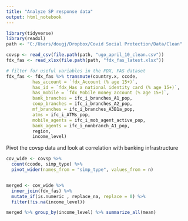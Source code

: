 ---
title: "Analyze SP response data"
output: html_notebook
---



```{r setup}
library(tidyverse)
library(readxl)
path <- "C:/Users/dougj/Dropbox/Covid Social Protection/Data/Clean"
```

```{r}
covsp <- read_csv(file.path(path, "ugo_april_10_clean.csv"))
fdx_fas <- read_xlsx(file.path(path, "fdx_fas_latest.xlsx"))

# filter for useful variables in the FDX, FAS dataset
fdx_fas <- fdx_fas %>% transmute(country.x, ccode,
          has_account = `fdx_Account (% age 15+)`,
          has_id = `fdx_Has a national identity card (% age 15+)`,
          has_mobile = `fdx_Mobile money account (% age 15+)`,
          bank_branches = ifc_i_branches_A1_pop,
          coop_branches = ifc_i_branches_A2_pop,
          mf_branches = ifc_i_branches_A3B1a_pop,
          atms = ifc_i_ATMs_pop,
          mobile_agents = ifc_i_mob_agent_active_pop,
          bank_agents = ifc_i_nonbranch_A1_pop,
          region,
          income_level)


```

Pivot the covsp data and look at correlation with banking infrastructure

```{r}
cov_wide <- covsp %>% 
  count(ccode, simp_type) %>% 
  pivot_wider(names_from = "simp_type", values_from = n) 


merged <- cov_wide %>% 
  inner_join(fdx_fas) %>% 
  mutate_if(is.numeric , replace_na, replace = 0) %>% 
  filter(!is.na(income_level))

merged %>% group_by(income_level) %>% summarize_all(mean)
```

